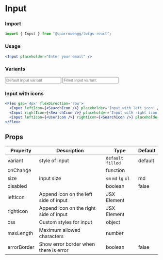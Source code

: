 # Input

### Import

```jsx
import { Input } from "@sparrowengg/twigs-react";
```

### Usage 
```jsx live
<Input placeholder="Enter your email" />
```


### Variants
<Flex gap='4px' flexDirection='column'>
  <Input placeholder='Default input variant' variant="default" />
  <Input variant='filled' placeholder='Filled input variant' />
</Flex>


### Input with icons
```jsx live
<Flex gap='4px' flexDirection='row'>
  <Input leftIcon={<SearchIcon />} placeholder='Input with left icon' />
  <Input rightIcon={<SearchIcon />} placeholder='Input with right icon' />
  <Input leftIcon={<UserIcon />} rightIcon={<SearchIcon />} placeholder='Input with left and right icon' />
</Flex>
```


## Props
| Property  | Description                            | Type            | Default |
|-----------|----------------------------------------|-----------------|---------|
| variant   | style of input                         | `default` `filled` | default |
| onChange  |                                        | function        |         |
| size      | input size                             | `sm` `md` `lg` `xl`     | md      |
| disabled  |                                        | boolean         | false   |
| leftIcon  | Append icon on the left side of input  | JSX Element     |         |
| rightIcon | Append icon on the right side of input | JSX Element     |         |
| css       | Custom styles for input                | object          |         |
| maxLength       | Maximum allowed characters                | number          |         |
| errorBorder       | Show error border when there is error              | boolean          |  false     |